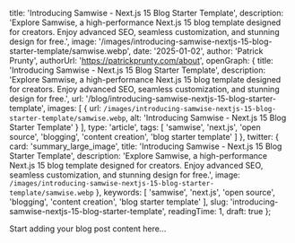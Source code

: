 
  title: 'Introducing Samwise - Next.js 15 Blog Starter Template',
  description: 'Explore Samwise, a high-performance Next.js 15 blog template designed for creators. Enjoy advanced SEO, seamless customization, and stunning design for free.',
  image: '/images/introducing-samwise-nextjs-15-blog-starter-template/samwise.webp',
  date: '2025-01-02',
  author: 'Patrick Prunty',
  authorUrl: 'https://patrickprunty.com/about',
  openGraph: {
    title: 'Introducing Samwise - Next.js 15 Blog Starter Template',
    description: 'Explore Samwise, a high-performance Next.js 15 blog template designed for creators. Enjoy advanced SEO, seamless customization, and stunning design for free.',
    url: '/blog/introducing-samwise-nextjs-15-blog-starter-template',
    images: [
      {
        url: `/images/introducing-samwise-nextjs-15-blog-starter-template/samwise.webp`,
        alt: 'Introducing Samwise - Next.js 15 Blog Starter Template'
      }
    ],
    type: 'article',
    tags: [
      'samwise',
      'next.js',
      'open source',
      'blogging',
      'content creation',
      'blog starter template'
    ]
  },
  twitter: {
    card: 'summary_large_image',
    title: 'Introducing Samwise - Next.js 15 Blog Starter Template',
    description: 'Explore Samwise, a high-performance Next.js 15 blog template designed for creators. Enjoy advanced SEO, seamless customization, and stunning design for free.',
    image: `/images/introducing-samwise-nextjs-15-blog-starter-template/samwise.webp`
  },
  keywords: [
    'samwise',
    'next.js',
    'open source',
    'blogging',
    'content creation',
    'blog starter template'
  ],
  slug: 'introducing-samwise-nextjs-15-blog-starter-template',
  readingTime: 1,
  draft: true
};

Start adding your blog post content here...
